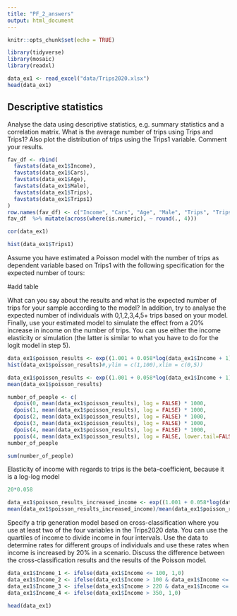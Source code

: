 ```yaml
---
title: "PF_2_answers"
output: html_document
---
```


```r
knitr::opts_chunk$set(echo = TRUE)
```

```r
library(tidyverse)
library(mosaic)
library(readxl)
```

```r
data_ex1 <- read_excel("data/Trips2020.xlsx")
head(data_ex1)
```
## Descriptive statistics

Analyse the data using descriptive statistics, e.g. summary statistics and a correlation matrix. What is the average number of trips using Trips and Trips1? Also plot the distribution of trips using the Trips1 variable. Comment your results.

```r
fav_df <- rbind(
  favstats(data_ex1$Income),
  favstats(data_ex1$Cars),
  favstats(data_ex1$Age),
  favstats(data_ex1$Male),
  favstats(data_ex1$Trips),
  favstats(data_ex1$Trips1)
)
row.names(fav_df) <- c("Income", "Cars", "Age", "Male", "Trips", "Trips1")
fav_df  %>% mutate(across(where(is.numeric), ~ round(., 4)))
```

```r
cor(data_ex1)
```

```r
hist(data_ex1$Trips1)
```
Assume you have estimated a Poisson model with the number of trips as dependent variable based on Trips1 with the following specification for the expected number of tours:

#add table

What can you say about the results and what is the expected number of trips for your sample according to the model? In addition, try to analyse the expected number of individuals with 0,1,2,3,4,5+ trips based on your model. Finally, use your estimated model to simulate the effect from a 20% increase in income on the number of trips. You can use either the income elasticity or simulation (the latter is similar to what you have to do for the logit model in step 5).

```r
data_ex1$poisson_results <- exp((1.001 + 0.058*log(data_ex1$Income + 1) + 0.043*data_ex1$Cars + -0.005*data_ex1$Age + -0.099*data_ex1$Male))
hist(data_ex1$poisson_results)#,ylim = c(1,100),xlim = c(0,5))
```


```r
data_ex1$poisson_results <- exp((1.001 + 0.058*log(data_ex1$Income + 1) + 0.043*data_ex1$Cars + -0.005*data_ex1$Age + -0.099*data_ex1$Male))
mean(data_ex1$poisson_results)
```


```r
number_of_people <- c(
  dpois(0, mean(data_ex1$poisson_results), log = FALSE) * 1000,
  dpois(1, mean(data_ex1$poisson_results), log = FALSE) * 1000,
  dpois(2, mean(data_ex1$poisson_results), log = FALSE) * 1000,
  dpois(3, mean(data_ex1$poisson_results), log = FALSE) * 1000,
  dpois(4, mean(data_ex1$poisson_results), log = FALSE) * 1000,
  ppois(4, mean(data_ex1$poisson_results), log = FALSE, lower.tail=FALSE) * 1000)
number_of_people
```
```r
sum(number_of_people)
```
Elasticity of income with regards to trips is the beta-coefficient, because it is a log-log model

```r
20*0.058
```
```r
data_ex1$poisson_results_increased_income <- exp((1.001 + 0.058*log(data_ex1$Income*1.20 + 1) + 0.043*data_ex1$Cars + -0.005*data_ex1$Age + -0.099*data_ex1$Male))
mean(data_ex1$poisson_results_increased_income)/mean(data_ex1$poisson_results)
```
Specify a trip generation model based on cross-classification where you use at least two of the four variables in the Trips2020 data. You can use the quartiles of income to divide income in four intervals. Use the data to determine rates for different groups of individuals and use these rates when income is increased by 20% in a scenario. Discuss the difference between the cross-classification results and the results of the Poisson model.

```r
data_ex1$Income_1 <- ifelse(data_ex1$Income <= 100, 1,0)
data_ex1$Income_2 <- ifelse(data_ex1$Income > 100 & data_ex1$Income <= 220, 1,0)
data_ex1$Income_3 <- ifelse(data_ex1$Income > 220 & data_ex1$Income <= 350 , 1,0)
data_ex1$Income_4 <- ifelse(data_ex1$Income > 350, 1,0)
```

```r
head(data_ex1)
```

```r

```

